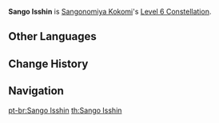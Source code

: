 {{Constellation Infobox
|image       = Constellation Sango Isshin.png
|description = While donning the Ceremonial Garment created by [[Nereid's Ascension]], Sangonomiya Kokomi gains a 40% {{Color|Hydro DMG Bonus}} for 4s when her [[Normal Attack|Normal]] and [[Charged Attack]]s heal, or would heal, any party member with 80% or more HP.
|level       = 6
|character   = Sangonomiya Kokomi
|utility1    = Hydro DMG Bonus
|utility2    = Effect Triggered by Normal Attack
|utility3    = Charged Attack
}}
'''Sango Isshin''' is [[Sangonomiya Kokomi]]'s [[Level 6 Constellation]].
<!--
==Gameplay Notes==
-->

==Other Languages==
{{Other Languages
|en      = Sango Isshin
|zhs     = 珊瑚一心
|zhs_rm  = Shānhú Yīxīn
|zht     = 珊瑚一心
|zht_rm  = Shānhú Yīxīn
|zh_tl   = Wholehearted Coral
|ja      = 珊瑚一心
|ja_rm   = Sango Isshin
|ja_tl   = Wholehearted Coral
|zhja_note = Literally "Coral One Heart."
|ko      = 산호 일심
|ko_rm   = Sanho'ilsim
|ko_tl   = One Mind of Coral
|es      = Corazón del coral
|es_tl   = Heart of Coral
|fr      = Sango Isshin
|ru      = Санго иссин
|th      = Sango Isshin
|vi      = Trái Tim San Hô
|vi_tl   = 
|de      = Sango Isshin
|id      = Sango Isshin
|pt      = Sango Isshin
}}

==Change History==
{{Change History|2.1}}

==Navigation==
{{Talent Navbox|Sangonomiya Kokomi}}
[[pt-br:Sango Isshin]]
[[th:Sango Isshin]]